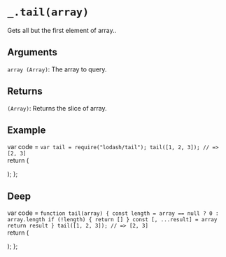 # `_.tail(array)`

Gets all but the first element of array..

## Arguments
`array (Array)`: The array to query.

## Returns
`(Array)`: Returns the slice of array.

## Example


var code =  `var tail = require("lodash/tail");
tail([1, 2, 3]);
// => [2, 3]
`   
  return (
    <div>
      <Embed source={code} />
    </div>
  );
};

<Demo/>

## Deep

var code =  `function tail(array) {
  const length = array == null ? 0 : array.length
  if (!length) {
    return []
  }
  const [, ...result] = array
  return result
}
tail([1, 2, 3]);
// => [2, 3]
`   
  return (
    <div>
      <Embed source={code} />
    </div>
  );
};

<DeepDemo/>
